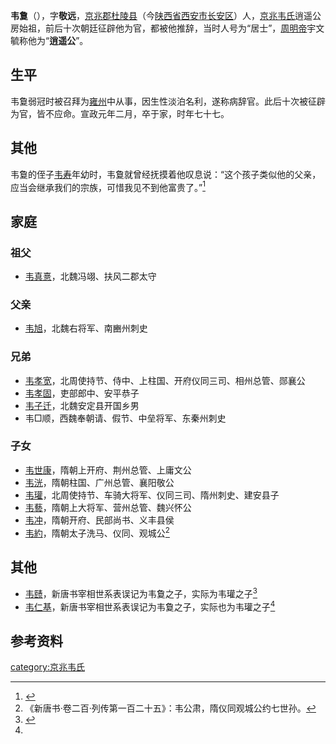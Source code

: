 '''韦敻'''（{{bd|502年||578年||}}），字'''敬远'''，[[京兆郡|京兆郡]][[杜陵县|杜陵县]]（今[[陕西省|陕西省]][[西安市|西安市]][[长安区_(西安市)|长安区]]）人，[[京兆韦氏|京兆韦氏]]逍遥公房始祖，前后十次朝廷征辟他为官，都被他推辞，当时人号为“居士”，[[周明帝|周明帝]]宇文毓称他为“'''逍遥公'''”。

==生平==
韦敻弱冠时被召拜为[[雍州|雍州]]中从事，因生性淡泊名利，遂称病辞官。此后十次被征辟为官，皆不应命。宣政元年二月，卒于家，时年七十七。

==其他==
韦敻的侄子[[韦寿|韦寿]]年幼时，韦敻就曾经抚摸着他叹息说：“这个孩子类似他的父亲，应当会继承我们的宗族，可惜我见不到他富贵了。”<ref>{{Cite book | author = 周晓薇，王其祎 | title = 《贞石可凭 新见隋代墓志铭疏证》 | location =北京市 | publisher = 科学出版社 | date=  2020年8月 | pages=68-70 |ISBN =978-7-03-063746-8| accessdate = 2021-06-09 | url = | language= zh-hant| quote = }}</ref>

==家庭==
===祖父===
*[[韦真憙|韦真憙]]，北魏冯翊、扶风二郡太守

===父亲===
* [[韦旭|韦旭]]，北魏右将军、南豳州刺史

===兄弟===
*[[韦孝宽|韦孝宽]]，北周使持节、侍中、上柱国、开府仪同三司、相州总管、郧襄公
*[[韦孝固|韦孝固]]，吏部郎中、安平恭子
*[[韦子迁|韦子迁]]，北魏安定县开国乡男
*韦□顺，西魏奉朝请、假节、中垒将军、东秦州刺史

===子女===
*[[韦世康|韦世康]]，隋朝上开府、荆州总管、上庸文公 
*[[韦洸|韦洸]]，隋朝柱国、广州总管、襄阳敬公
*[[韦瓘_(北朝)|韦瓘]]，北周使持节、车骑大将军、仪同三司、隋州刺史、建安县子
*[[韦藝|韦藝]]，隋朝上大将军、营州总管、魏兴怀公
*[[韦冲|韦冲]]，隋朝开府、民部尚书、义丰县侯
*[[韦約|韦約]]，隋朝太子洗马、仪同、观城公<ref>《新唐书·卷二百·列传第一百二十五》：韦公肃，隋仪同观城公约七世孙。</ref>

==其他==
*[[韦赜|韦赜]]，新唐书宰相世系表误记为韦敻之子，实际为韦瓘之子<ref name=autogenerated1>{{Citation| author=邰紫琳  | year=2020年| title=《唐代“逍遥公房”韦侹墓志考释》| periodical=《中国国家博物馆馆刊》| volume=| issue=第10期| pages=116-131| url=https://www.cnki.com.cn/Article/CJFDTotal-ZLBK202010017.htm| doi=| oclc=| accessdate=2020-12-26|}}</ref>
*[[韦仁基|韦仁基]]，新唐书宰相世系表误记为韦敻之子，实际也为韦瓘之子<ref name=autogenerated1 />

==参考资料==
{{reflist}}

[[category:京兆韦氏|category:京兆韦氏]]